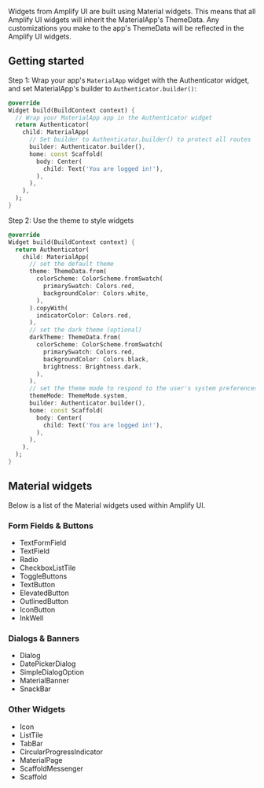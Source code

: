 
Widgets from Amplify UI are built using <Link isExternal href="https://docs.flutter.dev/ui/widgets/material">Material widgets</Link>. This means that all Amplify UI widgets will inherit the MaterialApp's <Link isExternal href="https://api.flutter.dev/flutter/material/ThemeData-class.html">ThemeData</Link>. Any customizations you make to the app's ThemeData will be reflected in the Amplify UI widgets.

## Getting started

Step 1: Wrap your app's `MaterialApp` widget with the Authenticator widget, and set MaterialApp's builder to `Authenticator.builder()`:

```dart
@override
Widget build(BuildContext context) {
  // Wrap your MaterialApp app in the Authenticator widget
  return Authenticator(
    child: MaterialApp(
      // Set builder to Authenticator.builder() to protect all routes
      builder: Authenticator.builder(),
      home: const Scaffold(
        body: Center(
          child: Text('You are logged in!'),
        ),
      ),
    ),
  );
}
```

Step 2: Use the theme to style widgets

```dart
@override
Widget build(BuildContext context) {
  return Authenticator(
    child: MaterialApp(
      // set the default theme
      theme: ThemeData.from(
        colorScheme: ColorScheme.fromSwatch(
          primarySwatch: Colors.red,
          backgroundColor: Colors.white,
        ),
      ).copyWith(
        indicatorColor: Colors.red,
      ),
      // set the dark theme (optional)
      darkTheme: ThemeData.from(
        colorScheme: ColorScheme.fromSwatch(
          primarySwatch: Colors.red,
          backgroundColor: Colors.black,
          brightness: Brightness.dark,
        ),
      ),
      // set the theme mode to respond to the user's system preferences (optional)
      themeMode: ThemeMode.system,
      builder: Authenticator.builder(),
      home: const Scaffold(
        body: Center(
          child: Text('You are logged in!'),
        ),
      ),
    ),
  );
}
```

## Material widgets

Below is a list of the Material widgets used within Amplify UI.

### Form Fields & Buttons

- <Link isExternal href="https://api.flutter.dev/flutter/material/TextFormField-class.html">TextFormField</Link>
- <Link isExternal href="https://api.flutter.dev/flutter/material/TextField-class.html">TextField</Link>
- <Link isExternal href="https://api.flutter.dev/flutter/material/Radio-class.html">Radio</Link>
- <Link isExternal href="https://api.flutter.dev/flutter/material/CheckboxListTile-class.html">CheckboxListTile</Link>
- <Link isExternal href="https://api.flutter.dev/flutter/material/ToggleButtons-class.html">ToggleButtons</Link>
- <Link isExternal href="https://api.flutter.dev/flutter/material/TextButton-class.html">TextButton</Link>
- <Link isExternal href="https://api.flutter.dev/flutter/material/ElevatedButton-class.html">ElevatedButton</Link>
- <Link isExternal href="https://api.flutter.dev/flutter/material/OutlinedButton-class.html">OutlinedButton</Link>
- <Link isExternal href="https://api.flutter.dev/flutter/material/IconButton-class.html">IconButton</Link>
- <Link isExternal href="https://api.flutter.dev/flutter/material/InkWell-class.html">InkWell</Link>

### Dialogs & Banners

- <Link isExternal href="https://api.flutter.dev/flutter/material/Dialog-class.html">Dialog</Link>
- <Link isExternal href="https://api.flutter.dev/flutter/material/DatePickerDialog-class.html">DatePickerDialog</Link>
- <Link isExternal href="https://api.flutter.dev/flutter/material/SimpleDialogOption-class.html">SimpleDialogOption</Link>
- <Link isExternal href="https://api.flutter.dev/flutter/material/MaterialBanner-class.html">MaterialBanner</Link>
- <Link isExternal href="https://api.flutter.dev/flutter/material/SnackBar-class.html">SnackBar</Link>

### Other Widgets

- <Link isExternal href="https://api.flutter.dev/flutter/material/Icons-class.html">Icon</Link>
- <Link isExternal href="https://api.flutter.dev/flutter/material/ListTile-class.html">ListTile</Link>
- <Link isExternal href="https://api.flutter.dev/flutter/material/TabBar-class.html">TabBar</Link>
- <Link isExternal href="https://api.flutter.dev/flutter/material/CircularProgressIndicator-class.html">CircularProgressIndicator</Link>
- <Link isExternal href="https://api.flutter.dev/flutter/material/MaterialPage-class.html">MaterialPage</Link>
- <Link isExternal href="https://api.flutter.dev/flutter/material/ScaffoldMessenger-class.html">ScaffoldMessenger</Link>
- <Link isExternal href="https://api.flutter.dev/flutter/material/Scaffold-class.html">Scaffold</Link>
